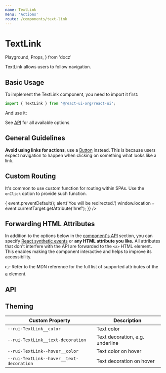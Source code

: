 ```yaml
---
name: TextLink
menu: 'Actions'
route: /components/text-link
---
```


# TextLink

  Playground,
  Props,
} from 'docz'

TextLink allows users to follow navigation.

## Basic Usage

To implement the TextLink component, you need to import it first:

```js
import { TextLink } from '@react-ui-org/react-ui';
```

And use it:

<Playground>
  <TextLink
    href="/contribute/guidelines"
    label="How can I contribute to React UI?"
  />
</Playground>

See [API](#api) for all available options.

## General Guidelines

**Avoid using links for actions**, use a [Button](/components/button)
instead. This is because users expect navigation to happen when clicking on
something what looks like a link.

## Custom Routing

It's common to use custom function for routing within SPAs. Use the
`onClick` option to provide such function.

<Playground>
  <TextLink
    href="/contribute/guidelines"
    label="This link is controlled by custom function"
    onClick={(event) => {
      event.preventDefault();
      alert('You will be redirected.')
      window.location = event.currentTarget.getAttribute('href');
    }}
  />
</Playground>

## Forwarding HTML Attributes

In addition to the options below in the [component's API](#api) section, you
can specify [React synthetic events] or **any HTML attribute you like.** All
attributes that don't interfere with the API are forwarded to the `<a>` HTML
element. This enables making the component interactive and helps to improve its
accessibility.

👉 Refer to the MDN reference for the full list of supported attributes of the
[a] element.

## API

<Props table of={TextLink} />

## Theming

| Custom Property                          | Description                       |
|------------------------------------------|-----------------------------------|
| `--rui-TextLink__color`                  | Text color                        |
| `--rui-TextLink__text-decoration`        | Text decoration, e.g. underline   |
| `--rui-TextLink--hover__color`           | Text color on hover               |
| `--rui-TextLink--hover__text-decoration` | Text decoration on hover          |

[React synthetic events]: https://reactjs.org/docs/events.html
[a]: https://developer.mozilla.org/en-US/docs/Web/HTML/Element/a#attributes

